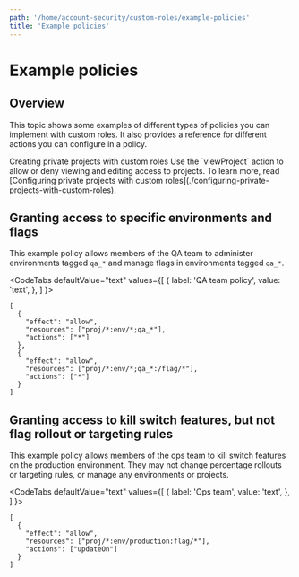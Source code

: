 ```yaml
---
path: '/home/account-security/custom-roles/example-policies'
title: 'Example policies'
---
```


# Example policies

<Metadata timeToRead={props.timeToRead} lastModifiedDateFormatted={props.lastModifiedDateFormatted} />

## Overview

This topic shows some examples of different types of policies you can implement with custom roles. It also provides a reference for different actions you can configure in a policy.

<Callout intent="info">
  <CalloutTitle>Creating private projects with custom roles</CalloutTitle>
  <CalloutDescription>
    Use the `viewProject` action to allow or deny viewing and editing access to projects. To learn more, read
    [Configuring private projects with custom roles](./configuring-private-projects-with-custom-roles).
  </CalloutDescription>
</Callout>

## Granting access to specific environments and flags

This example policy allows members of the QA team to administer environments tagged `qa_*` and manage flags in environments tagged `qa_*`.


<CodeTabs
  defaultValue="text"
  values={[
    { label: 'QA team policy', value: 'text', },
  ]
}>

<CodeTabItem value="text">

```text
[
  {
    "effect": "allow",
    "resources": ["proj/*:env/*;qa_*"],
    "actions": ["*"]
  },
  {
    "effect": "allow",
    "resources": ["proj/*:env/*;qa_*:/flag/*"],
    "actions": ["*"]
  }
]
```

</CodeTabItem>
</CodeTabs>


## Granting access to kill switch features, but not flag rollout or targeting rules

This example policy allows members of the ops team to kill switch features on the production environment. They may not change percentage rollouts or targeting rules, or manage any environments or projects.


<CodeTabs
  defaultValue="text"
  values={[
    { label: 'Ops team', value: 'text', },
  ]
}>

<CodeTabItem value="text">

```text
[
  {
    "effect": "allow",
    "resources": ["proj/*:env/production:flag/*"],
    "actions": ["updateOn"]
  }
]
```

</CodeTabItem>
</CodeTabs>
